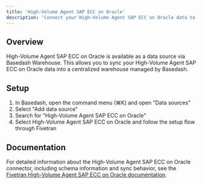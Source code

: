 ```yaml
---
title: 'High-Volume Agent SAP ECC on Oracle'
description: 'Connect your High-Volume Agent SAP ECC on Oracle data to Basedash'
---
```


## Overview

High-Volume Agent SAP ECC on Oracle is available as a data source via Basedash Warehouse. This allows you to sync your High-Volume Agent SAP ECC on Oracle data into a centralized warehouse managed by Basedash.

## Setup

1. In Basedash, open the command menu (⌘K) and open "Data sources"
2. Select "Add data source"
3. Search for "High-Volume Agent SAP ECC on Oracle"
4. Select High-Volume Agent SAP ECC on Oracle and follow the setup flow through Fivetran

## Documentation

For detailed information about the High-Volume Agent SAP ECC on Oracle connector, including schema information and sync behavior, see the [Fivetran High-Volume Agent SAP ECC on Oracle documentation](https://fivetran.com/docs/connectors/databases/sap/high-volume-agent/hva-sap-ecc-oracle).

